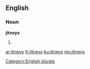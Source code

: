==English==

===Noun===
'''jitneys'''

# {{plural of|[[jitney]]}}

[[Category:English plurals]]

[[ar:jitneys]]
[[fr:jitneys]]
[[ku:jitneys]]
[[my:jitneys]]
